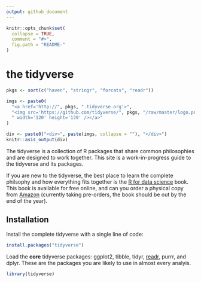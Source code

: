 ```yaml
---
output: github_document
---
```


<!-- README.md is generated from README.Rmd. Please edit that file -->

```r
knitr::opts_chunk$set(
  collapse = TRUE,
  comment = "#>",
  fig.path = "README-"
)
```

# the tidyverse

```r
pkgs <- sort(c("haven", "stringr", "forcats", "readr"))

imgs <- paste0(
  "<a href='http://", pkgs, ".tidyverse.org'>",
  "<img src='https://github.com/tidyverse/", pkgs, "/raw/master/logo.png'",
  " width='120' height='139' /></a>"
)

div <- paste0("<div>", paste(imgs, collapse = ""), "</div>")
knitr::asis_output(div)
```

The tidyverse is a collection of R packages that share common philosophies and are designed to work together. This site is a work-in-progress guide to the tidyverse and its packages.

If you are new to the tidyverse, the best place to learn the complete philsophy and how everything fits together is the [R for data science](http://r4ds.had.co.nz/) book. This book is available for free online, and can you order a physical copy from [Amazon](http://amzn.to/2aHLAQ1) (currently taking pre-orders, the book should be out by the end of the year).

## Installation

Install the complete tidyverse with a single line of code:

```r
install.packages("tidyverse")
```

Load the __core__ tidyverse packages: ggplot2, tibble, tidyr, [readr](http://readr.tidyverse.org), purrr, and dplyr. These are the packages you are likely to use in almost every analyis.

```r
library(tidyverse)
```

